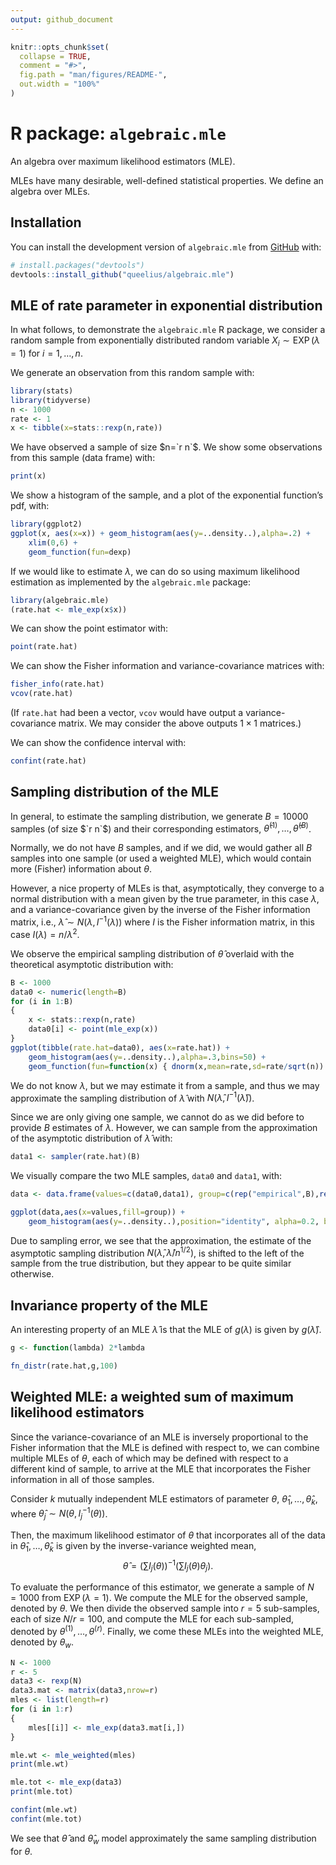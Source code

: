 ```yaml
---
output: github_document
---
```


<!-- README.md is generated from README.Rmd. Please edit that file -->

```r
knitr::opts_chunk$set(
  collapse = TRUE,
  comment = "#>",
  fig.path = "man/figures/README-",
  out.width = "100%"
)
```

# R package: `algebraic.mle`

<!-- badges: start -->
<!-- badges: end -->

An algebra over maximum likelihood estimators (MLE).

MLEs have many desirable, well-defined statistical properties.
We define an algebra over MLEs.

## Installation

You can install the development version of `algebraic.mle` from [GitHub](https://github.com/) with:

```r
# install.packages("devtools")
devtools::install_github("queelius/algebraic.mle")
```

## MLE of rate parameter in exponential distribution
In what follows, to demonstrate the `algebraic.mle` R package, we consider a
random sample from exponentially distributed random variable
$X_i \sim \operatorname{EXP}(\lambda=1)$ for $i=1,\ldots,n$.

We generate an observation from this random sample with:
```r
library(stats)
library(tidyverse)
n <- 1000
rate <- 1
x <- tibble(x=stats::rexp(n,rate))
```

We have observed a sample of size $n=`r n`$.
We show some observations from this sample (data frame) with:
```r
print(x)
```

We show a histogram of the sample, and a plot of the exponential function's
pdf, with:
```r
library(ggplot2)
ggplot(x, aes(x=x)) + geom_histogram(aes(y=..density..),alpha=.2) +
    xlim(0,6) + 
    geom_function(fun=dexp)
```

If we would like to estimate $\lambda$, we can do so using maximum likelihood
estimation as implemented by the `algebraic.mle` package:
```r
library(algebraic.mle)
(rate.hat <- mle_exp(x$x))
```

We can show the point estimator with:
```r
point(rate.hat)
```

We can show the Fisher information and variance-covariance matrices with:
```r
fisher_info(rate.hat)
vcov(rate.hat)
```

(If `rate.hat` had been a vector, `vcov` would have output a variance-covariance
matrix. We may consider the above outputs $1 \times 1$ matrices.)

We can show the confidence interval with:
```r
confint(rate.hat)
```

## Sampling distribution of the MLE
In general, to estimate the sampling distribution, we generate $B=10000$ samples
(of size $`r n`$) and their corresponding estimators,
$\hat\theta^{(1)},\ldots,\hat\theta^{(B)}$.

Normally, we do not have $B$ samples, and if we did, we would gather
all $B$ samples into one sample (or used a weighted MLE), which would contain
more (Fisher) information about $\theta$.

However, a nice property of MLEs is that, asymptotically, they converge to
a normal distribution with a mean given by the true parameter, in this case
$\lambda$, and a variance-covariance given by the inverse of the Fisher
information matrix, i.e., $\hat\lambda \sim N(\lambda,I^{-1}(\lambda))$ where
$I$ is the Fisher information matrix, in this case $I(\lambda) = n/\lambda^2$.

We observe the empirical sampling distribution of $\hat\theta$ overlaid with
the theoretical asymptotic distribution with:
```r
B <- 1000
data0 <- numeric(length=B)
for (i in 1:B)
{
    x <- stats::rexp(n,rate)
    data0[i] <- point(mle_exp(x))
}
ggplot(tibble(rate.hat=data0), aes(x=rate.hat)) +
    geom_histogram(aes(y=..density..),alpha=.3,bins=50) +
    geom_function(fun=function(x) { dnorm(x,mean=rate,sd=rate/sqrt(n)) })
```

We do not know $\lambda$, but we may estimate it from a sample, and thus
we may approximate the sampling distribution of $\hat\lambda$ with
$N(\hat\lambda,I^{-1}(\hat\lambda))$.

Since we are only giving one sample, we cannot do as we did before to provide
$B$ estimates of $\lambda$.
However, we can sample from the approximation of the asymptotic distribution of
$\hat\lambda$ with:
```r
data1 <- sampler(rate.hat)(B)
```

We visually compare the two MLE samples, `data0` and `data1`, with:
```r
data <- data.frame(values=c(data0,data1), group=c(rep("empirical",B),rep("approximation",B)))

ggplot(data,aes(x=values,fill=group)) +
    geom_histogram(aes(y=..density..),position="identity", alpha=0.2, bins=50)
```

Due to sampling error, we see that the approximation, the estimate of the
asymptotic sampling distribution $N(\hat\lambda,\hat\lambda/n^{1/2})$, is
shifted to the left of the sample from the true distribution, but they appear to
be quite similar otherwise.

## Invariance property of the MLE

An interesting property of an MLE $\hat\lambda$ is that the MLE of $g(\lambda)$
is given by $g(\hat\lambda)$.


```r
g <- function(lambda) 2*lambda

fn_distr(rate.hat,g,100)
```

## Weighted MLE: a weighted sum of maximum likelihood estimators

Since the variance-covariance of an MLE is inversely proportional to the
Fisher information that the MLE is defined with respect to, we can combine
multiple MLEs of $\theta$, each of which may be defined with respect to a
different kind of sample, to arrive at the MLE that incorporates the Fisher
information in all of those samples.

Consider $k$ mutually independent MLE estimators of parameter $\theta$,
$\hat\theta_1,\ldots,\hat\theta_k$, where $\hat\theta_j \sim N(\theta,I_j^{-1}(\theta))$.

Then, the maximum likelihood estimator of $\theta$ that incorporates all of
the data in $\hat\theta_1,\ldots,\hat\theta_k$ is given by the inverse-variance
weighted mean,
$$
    \hat\theta = \left(\sum I_j(\theta)\right)^{-1} \left(\sum I_j(\theta) \theta_j\right).
$$


To evaluate the performance of this estimator, we generate a sample of $N=1000$
from $\operatorname{EXP}(\lambda=1)$.
We compute the MLE for the observed sample, denoted by $\theta$.
We then divide the observed sample into $r=5$ sub-samples, each of size
$N/r=100$, and compute the MLE for each sub-sampled, denoted by
$\theta^{(1)},\ldots,\theta^{(r)}$.
Finally, we come these MLEs into the weighted MLE, denoted by $\theta_w$.

```r
N <- 1000
r <- 5
data3 <- rexp(N)
data3.mat <- matrix(data3,nrow=r)
mles <- list(length=r)
for (i in 1:r)
{
    mles[[i]] <- mle_exp(data3.mat[i,])
}

mle.wt <- mle_weighted(mles)
print(mle.wt)

mle.tot <- mle_exp(data3)
print(mle.tot)

confint(mle.wt)
confint(mle.tot)
```

We see that $\hat\theta$ and $\hat\theta_w$ model approximately the same sampling
distribution for $\theta$.
